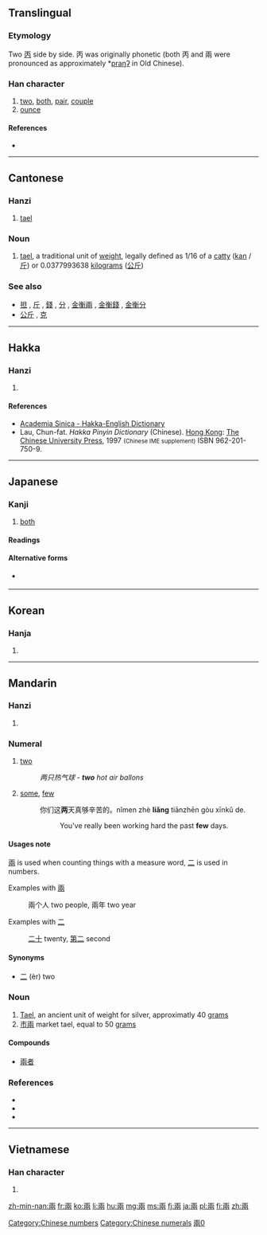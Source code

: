 {{also|両|两}}
==Translingual==
{{stroke order|type=animate}}

===Etymology===
Two [[丙]] side by side. 丙 was originally phonetic (both 丙 and 兩 were pronounced as approximately *[[w:International Phonetic Alphabet|praŋʔ]] in Old Chinese).

===Han character===
{{Han char|rn=11|rad=入|as=06|sn=8|four=1022<sub>7</sub>|canj=一中月人 (MLBO)|ids=}}

# [[two]], [[both]], [[pair]], [[couple]]
# [[ounce]]

====References====
* {{Han ref|kx=0126.130|dkj=01436|dj=0272.110|hdz=10024.020|uh=5169|ud=20841|bh=A8E2|bd=43234}}

[[Category:Chinese numbers]]
[[Category:Chinese numerals]]

----

==Cantonese==

===Hanzi===
{{yue-hanzi|jyut=[[loeng5]]|y=leung5|sim=两}}

# [[tael]]

===Noun===
{{yue-noun|t|jyut=loeng5|sim=两|rs=入06}}

# {{context|Hong Kong|lang=yue}} [[tael]], a traditional unit of [[weight]], legally defined as 1/16 of a [[catty]] ([[kan]] / [[斤]]) or 0.0377993638 [[kilogram]]s ([[公斤]])

===See also===
* [[担]] , [[斤]] , [[錢]] , [[分]] , [[金衡兩]] , [[金衡錢]] , [[金衡分]]
* [[公斤]] , [[克]]

----

==Hakka==

===Hanzi===
{{hak-hanzi|poj=[[liong]] (liong<sup>1</sup>), [[líong]] (liong<sup>2</sup>)|gd=|hpy=liong1, liong3}}

# {{defn|lang=hak|sort=入06}}

====References====
*[http://minhakka.ling.sinica.edu.tw/bkg/hakyin/search.php?DETAIL=1&LIMIT=id=21318&dbname=su_tian_1&graph=2 Academia Sinica - Hakka-English Dictionary]
*Lau, Chun-fat. ''Hakka Pinyin Dictionary'' (Chinese). [[Hong Kong]]: [[w:Chinese University of Hong Kong|The Chinese University Press]], 1997 <small>(Chinese IME supplement)</small> ISBN 962-201-750-9.

----

==Japanese==

===Kanji===
{{ja-kanji|grade=uc|rs=入06|style=ky|shin=両}}

# [[both]]

====Readings====
{{ja-readings
|on=[[りょう]] (ryō)
|kun=[[ふたつ]] (futatsu)
}}

====Alternative forms====
* {{l|ja|两}} {{qualifier|also kyūjitai}}

----

==Korean==

===Hanja===
{{ko-hanja|hangeul=량|rv=ryang|mr=ryang}}

# {{defn|lang=ko|sort=入06}}

----

==Mandarin==

===Hanzi===
{{cmn-hanzi|sim=两|pin=[[liǎng]] ([[liang3]])|wg=liang<sup>3</sup>}}

# {{defn|lang=cmn|sort=入06}}

===Numeral===
{{cmn-car-num|t|pin=liǎng|pint=liang3|sim=两|rs=入06}}

# [[two]]
#:''两只热气球 - '''two''' hot air ballons''
# [[some]], [[few]]
#: 你们这'''两'''天真够辛苦的。nǐmen zhè '''liǎng''' tiānzhēn gòu xīnkǔ de.
#:: You've really been working hard the past '''few''' days.

====Usages note====

[[兩]] is used when counting things with a measure word, [[二]] is used in numbers. 

Examples with [[兩]]
: 兩个人 two people, 兩年 two year

Examples with [[二]]
: [[二十]] twenty, [[第二]] second

====Synonyms====
* [[二]] (èr) two

===Noun===
{{cmn-noun|t|pin=liǎng|pint=liang3|sim=两|rs=入06}}

# [[w:Tael|Tael]], an ancient unit of weight for silver, approximatly 40 [[grams]]
# [[市兩]] market tael, equal to 50 [[grams]]

====Compounds====
* [[兩者]]

===References===
* {{cite web
| url = http://www.mdbg.net/chindict/chindict.php?page=worddict&wdrst=0&wdqb=兩
| title = 兩
| work = MDBG English to Chinese dictionary ( Based on CC-CEDICT )
| language = Mandarin/English
| accessdate = 2014-03-21}}
* {{cite web
| url = http://resources.allsetlearning.com/chinese/grammar/%22Er%22_and_%22liang%22
| title =  "Er" and "liang"
| work = Chinese Grammar Wiki
| language = Mandarin/English
| accessdate = 2014-03-21}}
* {{cite web
| url = http://www.jukuu.com/index.php
| title = Jukuu
| work = Jukuu
| language = Mandarin/English
| accessdate = 2014-03-21}}

[[Category:CJKV characters simplified differently in Japan and China|兩0]]

----

==Vietnamese==

===Han character===
{{vi-hantu|[[lưỡng]], [[lạng]]|rs=入06}}

# {{defn|lang=vi|sort=入06}}

[[zh-min-nan:兩]]
[[fr:兩]]
[[ko:兩]]
[[li:兩]]
[[hu:兩]]
[[mg:兩]]
[[ms:兩]]
[[fj:兩]]
[[ja:兩]]
[[pl:兩]]
[[fi:兩]]
[[zh:兩]]